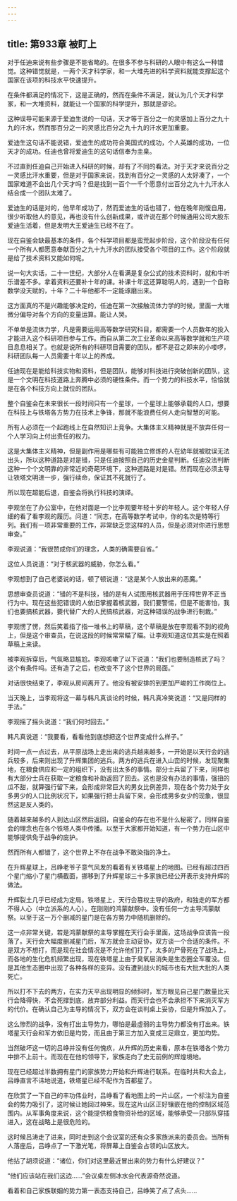 ```yaml
---
---
---
```

title: 第933章 被盯上
---



对于任迪来说有些步骤是不能省略的。在很多不参与科研的人眼中有这么一种错觉。这种错觉就是，一两个天才科学家，和一大堆先进的科学资料就能支撑起这个国家在该项的科技水平快速提升。

在条件都满足的情况下，这是正确的，然而在条件不满足，就认为几个天才科学家，和一大堆资料，就能让一个国家的科学提升，那就是谬论。

这种误导可能来源于爱迪生说的一句话，天才等于百分之一的灵感加上百分之九十九的汗水，然而那百分之一的灵感比百分之九十九的汗水更加重要。

爱迪生这句话不能说错，爱迪生的成功符合美国式的成功，个人英雄的成功，一位天才的成功。任迪也曾将爱迪生的这句话信奉为圭臬。

不过直到任迪自己开始进入科研的时候，却有了不同的看法。对于天才来说百分之一灵感比汗水重要，但是对于国家来说，找到有百分之一灵感的人太好凑了，一个国家难道不会出几个天才吗？但是找到一百个一千个愿意付出百分之九十九汗水人结合成一个团队太难了。

爱迪生的话是对的，他早年成功了，然而爱迪生的话也错了，他在晚年刚愎自用，很少听取他人的意见，再也没有什么创新成果，或许说在那个时候通用公司大股东爱迪生活着，但是发明大王爱迪生已经不在了。

现在自鉴会缺最基本的条件，各个科学项目都是蛮荒起步阶段，这个阶段没有任何一个所有人都愿意奉献百分之九十九汗水的团队接受各个项目的工作。这个阶段就是给了技术资料又能如何呢。

说一句大实话，二十一世纪，大部分人在看满是复杂公式的技术资料时，就和牛听乐谱差不多。拿着资料还要补十年的课。补课十年这还算聪明人的，遇到一个自称数学没天赋的，十年？二十年他都不一定能琢磨出来。

这方面真的不是兴趣能够决定的，任迪在第一次接触流体力学的时候，里面一大堆微分偏导对各个方向的变量运算。能让人哭。

不单单是流体力学，凡是需要运用高等数学研究科目，都需要一个人员数年的投入才能进入这个科研项目参与工作。而自从第二次工业革命以来高等数学就和生产项目息息相关了。也就是说所有的科研项目需要的团队，都不是召之即来的小喽啰，科研团队每一人员需要十年以上的养成。

任迪现在是能给科技实物和资料，但是团队，能够对科技进行突破创新的团队，这是一个文明在科技道路上奔腾中必须的硬性条件。而一个势力的科技水平，恰恰就是在各个科技方向上就位的团队。

整个自鉴会在未来很长一段时间只有一个星球，一个星球上能够承载的人口，想要在科技上与铁塔各方势力在技术上争锋，那就不能浪费任何人走向智慧的可能。

所有人必须在一个起跑线上在自然知识上竞争。大集体主义精神就是不放弃任何一个人学习向上付出责任的权力。

这是大集体主义精神，但是副作用是哪些有可能独立修炼的人在幼年就被耽误无法出头，所以这种道路是对是错，只是任迪按照自己的历史金星判断。任迪没法判断这种一个个文明靠的非常近的奇葩环境下，这种道路是对是错。然而现在必须主导让铁塔文明进一步，强行续命，保证其不死就行了。

所以现在超能后退，自鉴会将执行科技的演绎。

李观坐在了办公室中，在他对面是一个比李观要年轻十岁的年轻人。这个年轻人仔细的看了看李观的履历。问道：“同志，在高等数学考试中，你的名次是特等行列。我们有一项非常重要的工作，非常缺乏您这样的人员，但是必须对你进行思想审查。”

李观说道：“我很赞成你们的理念，人类的确需要自省。”

这位人员说道：“对于核武器的威胁，你怎么看。”

李观想到了自己老婆说的话，顿了顿说道：“这是某个人放出来的恶魔。”

思想审查员说道：“错的不是科技，错的是有人试图用核武器用于压榨世界不正当行为中。现在这些犯错误的人依旧掌握着核武器，我们要警惕，但是不能害怕，我们也要搞核武器，要代替广大的人民搞核武器，对这种错误的战争进行制裁。”

李观愣了愣，然后笑着指了指一堆书上的草稿，这个草稿是放在李观看不到的视角上，但是这个审查员，在说这段的时候常常瞄了瞄。让李观知道这位其实是在照着草稿上来读。

被李观拆穿后，气氛略显尴尬。李观咳嗽了以下说道：“我们也要制造核武了吗？这个有条件吗。还有造了之后，也改变不了这个世界的局面。”

对话很快结束了，李观从房间离开了。他没有被安排的到更加严峻的工作岗位上。

当天晚上，当李观将这一幕与韩凡真谈论的时候，韩凡真冷笑说道：“又是同样的手法。”

李观摇了摇头说道：“我们何时回去。”

韩凡真说道：“我要看，看看他到底想把这个世界变成什么样子。”

时间一点一点过去，从平原战场上走出来的逃兵越来越多，一开始是以天行会的逃兵较多，后来则出现了升辉集团的逃兵。两方的逃兵在进入山峦的时候，发现聚集地，在粮食供应和一定的组织下，没有出太多的事情。部分士兵留了下来，同样也有大部分士兵在获取一定粮食和补助返回了回去。这也是没有办法的事情，强扭的瓜不甜，就算强行留下来，会形成非常巨大的男女比例差异，现在各个势力处于女多男少的人口比例状况下，如果强行把士兵留下来，会形成男多女少的现象，很显然这是反人类的。

随着越来越多的人到达山区然后返回，自鉴会的存在也不是什么秘密了。同样自鉴会的理念也在各个铁塔人类中传播。以至于大家都开始知道，有一个势力在山区中能够提供免于战争的庇护。

然而所有人都错了，这个世界上不存在战争不敢染指的净土。

在升辉星球上，吕峥老爷子意气风发的看着有关铁塔星上的地图。已经有超过四百个星门缩小了星门横截面，挪移到了升辉星球三十多家族已经公开表示支持升辉的做法。

升辉裂土几乎已经成为定局。铁塔星上，天行会篡权主导的政府，和独走的军方都不得人心（中立派系的人心）。在刚刚的鸿蒙献祭中。没有任何一方主导鸿蒙献祭。以至于这一万个删减的星门是在各方势力中随机删除的。

这一点非常关键，若是鸿蒙献祭的主导掌握在天行会手里面，这场战争应该告一段落了。天行会大幅度删减星门后，军方就会主动妥协，双方谈一个合适的条件。不是双方不想打，而是现在社会情况是不允许他们打了，太多的尸骨死在了战场上，而各地的生化危机频繁出现，现在铁塔星上由于臭氧层消失是生态圈全军覆没。但是其他生态圈中出现了各种各样的变异。没有遭到战火的城市也有大批大批的人类死亡。

所以打不下去的两方，在实力天平出现明显的倾斜时，军方眼见自己星门数量比天行会降得快，不会死撑到底，放弃部分利益。而天行会也不会承担不下来消灭军方的代价。在确认自己为主导的情况下，双方会在谈判桌上妥协，但是升辉加入了。

这么惨烈的战争，没有打出主导势力，哪怕是最虚弱的主导势力都没有打出来。铁塔星天行会和军方依旧是均势，而且由于第三方加入变成三足鼎立，更加均势。

当然破坏这一切的吕峥并没有任何愧疚，从升辉的历史来看，原本在铁塔各个势力中排不上前十。而现在在他的领导下，家族走向了史无前例的辉煌境地。

现在已经超过半数拥有星门的家族势力开始和升辉进行联系。在临时共和大会上，吕峥直言不讳地说道，铁塔星已经不配作为首都星了。

在欣赏了一下自己的丰功伟业时，吕峥看了看地图上的一片山区，一个标注为自鉴会的势力吸引了，这时候让她回过神来。现在这片山区正好镶嵌在他的控制区域范围内。从军事角度来说，这个能提供粮食物资补给的区域，能够承受一只部队穿插进入，这在战略上是很危险的。

这时候吕涛走了进来，同时走到这个会议室的还有众多家族派来的委员会。当所有人落座后，吕峥点了一下激光笔，将屏幕上自鉴会占领的山区放大。

他拈了胡须说道：“诸位，你们对这里最近冒出来的势力有什么好建议？”

“他们应该站在我们这边……”会议桌左侧冰水会代表源奇然说道。

看着和自己家族联姻的势力第一表态支持自己，吕峥笑了点了点头……